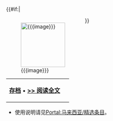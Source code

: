{{#if:{{{image}}}|<div style="float:left;margin-right:1em">[[File:{{{image}}}|120px]]
</div>}}{{{text}}} 

{| class="noprint" width="100%"  border="0" style="padding: 0; margin: 0; background-color:transparent"
|-
|<div style="text-align:right;">'''[[Portal:马来西亚/精选条目|存档]]''' • '''[[{{{link}}}|>> 阅读全文]]'''</div>||
|}<noinclude>
*使用说明请见[[Portal:马来西亚/精选条目|Portal:马来西亚/精选条目]]。
</noinclude>